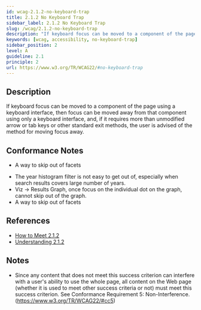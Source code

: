 ```yaml
---
id: wcag-2.1.2-no-keyboard-trap
title: 2.1.2 No Keyboard Trap
sidebar_label: 2.1.2 No Keyboard Trap
slug: /wcag/2.1.2-no-keyboard-trap
description: "If keyboard focus can be moved to a component of the page using a keyboard interface, then focus can be moved away from that component using only a keyboard interface, and, if it requires more than unmodified arrow or tab keys or other standard exit methods, the user is advised of the method for moving focus away."
keywords: [wcag, accessibility, no-keyboard-trap]
sidebar_position: 2
level: A
guideline: 2.1
principle: 2
url: https://www.w3.org/TR/WCAG22/#no-keyboard-trap
---
```


## Description

If keyboard focus can be moved to a component of the page using a keyboard interface, then focus can be moved away from that component using only a keyboard interface, and, if it requires more than unmodified arrow or tab keys or other standard exit methods, the user is advised of the method for moving focus away.

## Conformance Notes

<Project name="ads">
  <PartialSupport>
<ul>
<li>A way to skip out of facets</li>
</ul></PartialSupport>
</Project>

<Project name="scix">
  <PartialSupport>
<ul>
<li>The year histogram filter is not easy to get out of, especially when search results covers large number of years.</li>
<li>Viz -> Results Graph, once focus on the individual dot on the graph, cannot skip out of the graph.</li>
<li>A way to skip out of facets</li>
</ul></PartialSupport>
</Project>

## References

- [How to Meet 2.1.2](https://www.w3.org/WAI/WCAG22/quickref/#no-keyboard-trap)
- [Understanding 2.1.2](https://www.w3.org/WAI/WCAG22/Understanding/no-keyboard-trap.html)

## Notes

- Since any content that does not meet this success criterion can interfere with a user's ability to use the whole page, all content on the Web page (whether it is used to meet other success criteria or not) must meet this success criterion. See Conformance Requirement 5: Non-Interference. (https://www.w3.org/TR/WCAG22/#cc5)
